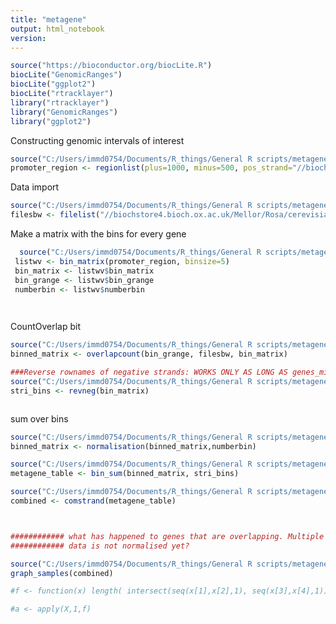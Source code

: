 ```yaml
---
title: "metagene"
output: html_notebook
version: 
---
```


```r
source("https://bioconductor.org/biocLite.R")
biocLite("GenomicRanges")
biocLite("ggplot2")
biocLite("rtracklayer")
library("rtracklayer")
library("GenomicRanges")
library("ggplot2")
```

Constructing genomic intervals of interest
```r
source("C:/Users/immd0754/Documents/R_things/General R scripts/metagene/geneslist.R")
promoter_region <- regionlist(plus=1000, minus=500, pos_strand="//biochstore4.bioch.ox.ac.uk/Mellor/Rosa/pos_strand_annotations.bed", neg_strand="//biochstore4.bioch.ox.ac.uk/Mellor/Rosa/neg_strand_annotations.bed")

```



Data import
```r
source("C:/Users/immd0754/Documents/R_things/General R scripts/metagene/metagene_filelist.R", local=T)
filesbw <- filelist("//biochstore4.bioch.ox.ac.uk/Mellor/Rosa/cerevisiae_dataForRosa", "churchman")
``` 


Make a matrix with the bins for every gene
```r
  source("C:/Users/immd0754/Documents/R_things/General R scripts/metagene/bin_genelist.R")
 listwv <- bin_matrix(promoter_region, binsize=5)
 bin_matrix <- listwv$bin_matrix
 bin_grange <- listwv$bin_grange
 numberbin <- listwv$numberbin

 
```

CountOverlap bit
```r
source("C:/Users/immd0754/Documents/R_things/General R scripts/metagene/countoverlap_fun.R", local=T)
binned_matrix <- overlapcount(bin_grange, filesbw, bin_matrix)

###Reverse rownames of negative strands: WORKS ONLY AS LONG AS genes_minus is first half, otherwise you have to change this bit
source("C:/Users/immd0754/Documents/R_things/General R scripts/metagene/revneg_fun.R", local=T)
stri_bins <- revneg(bin_matrix)



```



sum over bins

```r
source("C:/Users/immd0754/Documents/R_things/General R scripts/metagene/normalisiation_FUN.R")
binned_matrix <- normalisation(binned_matrix,numberbin)

source("C:/Users/immd0754/Documents/R_things/General R scripts/metagene/bin_sum_withapply_FUN.R")
metagene_table <- bin_sum(binned_matrix, stri_bins)

source("C:/Users/immd0754/Documents/R_things/General R scripts/metagene/combstrand_fun.R")
combined <- comstrand(metagene_table)



############ what has happened to genes that are overlapping. Multiple transcription start sites.
############ data is not normalised yet?
```


```r
source("C:/Users/immd0754/Documents/R_things/General R scripts/metagene/graph_samples_fun.R")
graph_samples(combined)
```
















```r
#f <- function(x) length( intersect(seq(x[1],x[2],1), seq(x[3],x[4],1)) )

#a <- apply(X,1,f)






```




